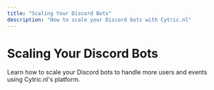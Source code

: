 ```yaml
---
title: "Scaling Your Discord Bots"
description: "How to scale your Discord bots with Cytric.nl"
---
```


# Scaling Your Discord Bots

Learn how to scale your Discord bots to handle more users and events using Cytric.nl's platform.
